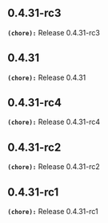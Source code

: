 ## 0.4.31-rc3
**`(chore):`** Release 0.4.31-rc3

## 0.4.31
**`(chore):`** Release 0.4.31

## 0.4.31-rc4
**`(chore):`** Release 0.4.31-rc4

## 0.4.31-rc2
**`(chore):`** Release 0.4.31-rc2

## 0.4.31-rc1
**`(chore):`** Release 0.4.31-rc1

